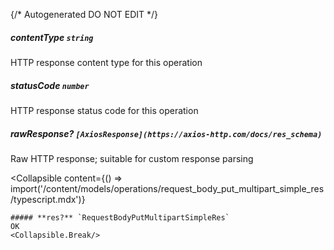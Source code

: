 {/* Autogenerated DO NOT EDIT  */}

##### **contentType** `string`
HTTP response content type for this operation

##### **statusCode** `number`
HTTP response status code for this operation

##### **rawResponse?** `[AxiosResponse](https://axios-http.com/docs/res_schema)`
Raw HTTP response; suitable for custom response parsing

<Collapsible
    content={() => import('/content/models/operations/request_body_put_multipart_simple_res/typescript.mdx')}
>
    ##### **res?** `RequestBodyPutMultipartSimpleRes`
    OK
    <Collapsible.Break/>
</Collapsible>

